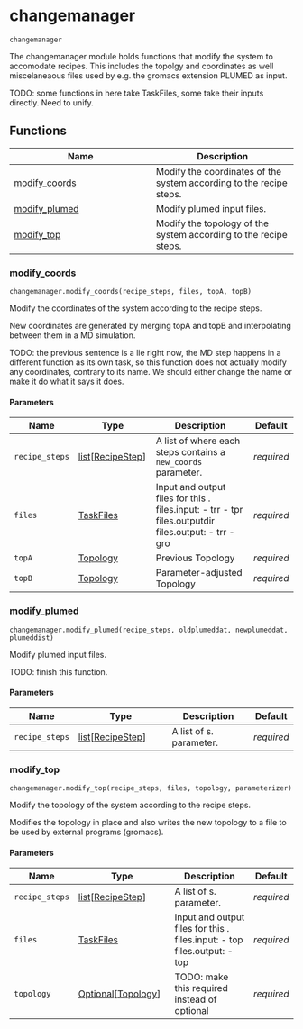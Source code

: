 # changemanager { #kimmdy.changemanager }

`changemanager`

The changemanager module holds functions that modify the system
to accomodate recipes.
This includes the topolgy and coordinates as well miscelaneaous files
used by e.g. the gromacs extension PLUMED as input. 

TODO: some functions in here take TaskFiles, some take their inputs
directly. Need to unify.

## Functions

| Name | Description |
| --- | --- |
| [modify_coords](#kimmdy.changemanager.modify_coords) | Modify the coordinates of the system according to the recipe steps. |
| [modify_plumed](#kimmdy.changemanager.modify_plumed) | Modify plumed input files. |
| [modify_top](#kimmdy.changemanager.modify_top) | Modify the topology of the system according to the recipe steps. |

### modify_coords { #kimmdy.changemanager.modify_coords }

`changemanager.modify_coords(recipe_steps, files, topA, topB)`

Modify the coordinates of the system according to the recipe steps.

New coordinates are generated by merging topA and topB and interpolating
between them in a MD simulation.

TODO: the previous sentence is a lie right now, the MD step happens
in a different function as its own task, so
this function does not actually modify any coordinates,
contrary to its name.
We should either change the name or make it do what it says it does.

#### Parameters

| Name           | Type                                                         | Description                                                                                                                  | Default    |
|----------------|--------------------------------------------------------------|------------------------------------------------------------------------------------------------------------------------------|------------|
| `recipe_steps` | [list](`list`)\[[RecipeStep](`kimmdy.reaction.RecipeStep`)\] | A list of [](`~kimmdy.reaction.RecipeStep`) where each steps contains a `new_coords` parameter.                              | _required_ |
| `files`        | [TaskFiles](`kimmdy.tasks.TaskFiles`)                        | Input and output files for this [](`~kimmdy.tasks.Task`). files.input: - trr - tpr files.outputdir files.output: - trr - gro | _required_ |
| `topA`         | [Topology](`kimmdy.topology.topology.Topology`)              | Previous Topology                                                                                                            | _required_ |
| `topB`         | [Topology](`kimmdy.topology.topology.Topology`)              | Parameter-adjusted Topology                                                                                                  | _required_ |

### modify_plumed { #kimmdy.changemanager.modify_plumed }

`changemanager.modify_plumed(recipe_steps, oldplumeddat, newplumeddat, plumeddist)`

Modify plumed input files.

TODO: finish this function.

#### Parameters

| Name           | Type                                                         | Description                                              | Default    |
|----------------|--------------------------------------------------------------|----------------------------------------------------------|------------|
| `recipe_steps` | [list](`list`)\[[RecipeStep](`kimmdy.reaction.RecipeStep`)\] | A list of [](`~kimmdy.reaction.RecipeStep`)s. parameter. | _required_ |

### modify_top { #kimmdy.changemanager.modify_top }

`changemanager.modify_top(recipe_steps, files, topology, parameterizer)`

Modify the topology of the system according to the recipe steps.

Modifies the topology in place and also writes the new topology
to a file to be used by external programs (gromacs).

#### Parameters

| Name           | Type                                                                             | Description                                                                                      | Default    |
|----------------|----------------------------------------------------------------------------------|--------------------------------------------------------------------------------------------------|------------|
| `recipe_steps` | [list](`list`)\[[RecipeStep](`kimmdy.reaction.RecipeStep`)\]                     | A list of [](`~kimmdy.reaction.RecipeStep`)s. parameter.                                         | _required_ |
| `files`        | [TaskFiles](`kimmdy.tasks.TaskFiles`)                                            | Input and output files for this [](`~kimmdy.tasks.Task`). files.input: - top files.output: - top | _required_ |
| `topology`     | [Optional](`typing.Optional`)\[[Topology](`kimmdy.topology.topology.Topology`)\] | TODO: make this required instead of optional                                                     | _required_ |